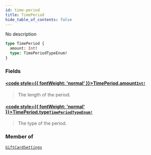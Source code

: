 ```yaml
---
id: time-period
title: TimePeriod
hide_table_of_contents: false
---
```








No description

```graphql
type TimePeriod {
  amount: Int!
  type: TimePeriodTypeEnum!
}
```


### Fields

#### [<code style={{ fontWeight: 'normal' }}>TimePeriod.<b>amount</b></code>](#)<Bullet />[`Int!`](../../../developer/api-reference/scalars/int) <Badge class="secondary" text="non-null"/> <Badge class="secondary" text="scalar"/>
> The length of the period.
> 

#### [<code style={{ fontWeight: 'normal' }}>TimePeriod.<b>type</b></code>](#)<Bullet />[`TimePeriodTypeEnum!`](../../../developer/api-reference/enums/time-period-type-enum) <Badge class="secondary" text="non-null"/> <Badge class="secondary" text="enum"/>
> The type of the period.
> 



### Member of

[`GiftCardSettings`](../../../developer/api-reference/objects/gift-card-settings)  <Badge class="secondary" text="object"/>



